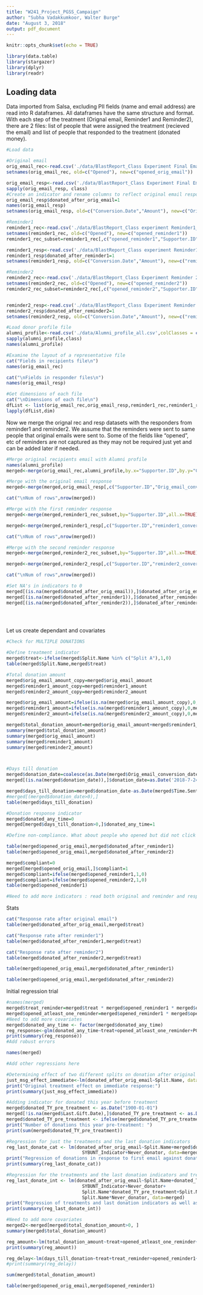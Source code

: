 ```yaml
---
title: "W241_Project_PGSS_Campaign"
author: "Subha Vadakkumkoor, Walter Burge"
date: "August 3, 2018"
output: pdf_document
---
```


```r
knitr::opts_chunk$set(echo = TRUE)
```

```r
library(data.table)
library(stargazer)
library(dplyr)
library(readr)
```

## Loading data

Data imported from Salsa, excluding PII fields (name and email address) are read into R dataframes. All dataframes have the same structure and format. With each step of the treatment (Orignal email, Reminder1 and Reminder2), there are 2 files: list of people that were assigned the treatment (recieved the email) and list of people that responded to the treatment (donated money).


```r

#Load data

#Original email
orig_email_rec<-read.csv('./data/BlastReport_Class Experiment Final Email_Recipients.csv')
setnames(orig_email_rec, old=c("Opened"), new=c("opened_orig_email"))

orig_email_resp<-read.csv('./data/BlastReport_Class Experiment Final Email_Conversions.csv')
sapply(orig_email_resp, class)
#Create an indicator and rename columns to reflect original email response (useful for merge later)
orig_email_resp$donated_after_orig_email=1
names(orig_email_resp)
setnames(orig_email_resp, old=c("Conversion.Date","Amount"), new=c("Orig_email_conversion_date", "orig_email_amount"))

#Reminder1
reminder1_rec<-read.csv('./data/BlastReport_Class experiment Reminder1_Recipients.csv')
setnames(reminder1_rec, old=c("Opened"), new=c("opened_reminder1"))
reminder1_rec_subset=reminder1_rec[,c("opened_reminder1","Supporter.ID")]
```

```r
reminder1_resp<-read.csv('./data/BlastReport_Class experiment Reminder1_Conversions.csv')
reminder1_resp$donated_after_reminder1=1
setnames(reminder1_resp, old=c("Conversion.Date","Amount"), new=c("reminder1_conversion_date", "reminder1_amount"))

#Reminder2
reminder2_rec<-read.csv('./data/BlastReport_Class Experiment Reminder 2_Recipients.csv')
setnames(reminder2_rec, old=c("Opened"), new=c("opened_reminder2"))
reminder2_rec_subset=reminder2_rec[,c("opened_reminder2","Supporter.ID")]


reminder2_resp<-read.csv('./data/BlastReport_Class Experiment Reminder 2_Conversions.csv')
reminder2_resp$donated_after_reminder2=1
setnames(reminder2_resp, old=c("Conversion.Date","Amount"), new=c("reminder2_conversion_date", "reminder2_amount"))

#Load donor profile file
alumni_profile<-read.csv('./data/Alumni_profile_all.csv',colClasses = c("character","character","numeric","character","character","character","character","character","character","character","character","numeric","numeric","numeric","numeric","numeric","numeric","numeric"), na.strings=c('','  ','   '))
sapply(alumni_profile,class)
names(alumni_profile)

#Examine the layout of a representative file
cat("Fields in recipients file\n")
names(orig_email_rec)

cat("\nFields in responder files\n")
names(orig_email_resp)

#Get dimensions of each file
cat("\nDimensions of each file\n")
dfList <- list(orig_email_rec,orig_email_resp,reminder1_rec,reminder1_resp,reminder2_rec,reminder2_resp)
lapply(dfList,dim)

```
Now we merge the orignal rec and resp datasets with the responders from reminder1 and reminder2. We assume that the reminders were sent to same people that original emails were sent to. Some of the fields like "opened", etc of reminders are not captured as they may not be required just yet and can be added later if needed.  

```r
#Merge original recipients email with Alumni profile
names(alumni_profile)
merged<-merge(orig_email_rec,alumni_profile,by.x="Supporter.ID",by.y="Constituent.UUID",all.x=TRUE)

#Merge with the original email response
merged<-merge(merged,orig_email_resp[,c("Supporter.ID","Orig_email_conversion_date","orig_email_amount","donated_after_orig_email")],by="Supporter.ID",all.x=TRUE)

cat("\nNum of rows",nrow(merged))

#Merge with the first reminder response
merged<-merge(merged,reminder1_rec_subset,by="Supporter.ID",all.x=TRUE)

merged<-merge(merged,reminder1_resp[,c("Supporter.ID","reminder1_conversion_date","reminder1_amount","donated_after_reminder1")],by="Supporter.ID",all.x=TRUE)

cat("\nNum of rows",nrow(merged))

#Merge with the second reminder response
merged<-merge(merged,reminder2_rec_subset,by="Supporter.ID",all.x=TRUE)

merged<-merge(merged,reminder2_resp[,c("Supporter.ID","reminder2_conversion_date","reminder2_amount","donated_after_reminder2")],by="Supporter.ID",all.x=TRUE)

cat("\nNum of rows",nrow(merged))

#Set NA's in indicators to 0
merged[(is.na(merged$donated_after_orig_email)),]$donated_after_orig_email=0
merged[(is.na(merged$donated_after_reminder1)),]$donated_after_reminder1=0
merged[(is.na(merged$donated_after_reminder2)),]$donated_after_reminder2=0


      
```

Let us create dependant and covariates

```r
#Check for MULTIPLE DONATIONS

#Define treatment indicator
merged$treat<-ifelse(merged$Split.Name %in% c("Split A"),1,0)
table(merged$Split.Name,merged$treat)

#Total donation amount
merged$orig_email_amount_copy=merged$orig_email_amount
merged$reminder1_amount_copy=merged$reminder1_amount
merged$reminder2_amount_copy=merged$reminder2_amount

merged$orig_email_amount=ifelse(is.na(merged$orig_email_amount_copy),0,merged$orig_email_amount)
merged$reminder1_amount=ifelse(is.na(merged$reminder1_amount_copy),0,merged$reminder1_amount_copy)
merged$reminder2_amount=ifelse(is.na(merged$reminder2_amount_copy),0,merged$reminder2_amount_copy)

merged$total_donation_amount=merged$orig_email_amount+merged$reminder1_amount+merged$reminder2_amount
summary(merged$total_donation_amount)
summary(merged$orig_email_amount)
summary(merged$reminder1_amount)
summary(merged$reminder2_amount)



#Days till donation
merged$donation_date=coalesce(as.Date(merged$Orig_email_conversion_date),as.Date(merged$reminder1_conversion_date),as.Date(merged$reminder2_conversion_date))
merged[(is.na(merged$donation_date)),]$donation_date=as.Date('2018-7-24')

merged$days_till_donation=merged$donation_date-as.Date(merged$Time.Sent)
#merged[(merged$donation_date>0),]
table(merged$days_till_donation)

#Donation response indicator
merged$donated_any_time=0
merged[merged$days_till_donation>0,]$donated_any_time=1

#Define non-compliance. What about people who opened but did not click or contribute?

table(merged$opened_orig_email,merged$donated_after_reminder1)
table(merged$opened_orig_email,merged$donated_after_reminder2)

merged$compliant=0
merged[merged$opened_orig_email,]$compliant=1
merged$compliant=ifelse(merged$opened_reminder1,1,0)
merged$compliant=ifelse(merged$opened_reminder2,1,0)
table(merged$opened_reminder1)

#Need to add more indicators : read both original and reminder and responded only after reminder, etc

```

Stats

```r

cat("Response rate after original email")
table(merged$donated_after_orig_email,merged$treat)

cat("Response rate after reminder1")
table(merged$donated_after_reminder1,merged$treat)

cat("Response rate after reminder2")
table(merged$donated_after_reminder2,merged$treat)

table(merged$opened_orig_email,merged$donated_after_reminder1)

table(merged$opened_orig_email,merged$donated_after_reminder2)

```

Initial regression trial

```r
#names(merged)
merged$treat_reminder=merged$treat * merged$opened_reminder1 * merged$opened_reminder2
merged$opened_atleast_one_reminder=merged$opened_reminder1 * merged$opened_reminder2
#Need to add more covariates
merged$donated_any_time <- factor(merged$donated_any_time)
reg_response<-glm(donated_any_time~treat+opened_atleast_one_reminder+PGSS.Year+last_gift_amount+SYBUNT_Indicator+LYBUNT_indicator+gift_count, data=merged,family="binomial")
print(summary(reg_response))
#Add robust errors

names(merged)
```

```r
#Add other regressions here

#Determining effect of two different splits on donation after original e-mail
just_msg_effect_immediate<-lm(donated_after_orig_email~Split.Name, data=merged)
print("Original treatment effect on immediate response:")
print(summary(just_msg_effect_immediate))

#Adding indicator for donated this year before treatment
merged$donated_TY_pre_treatment <- as.Date("1900-01-01")
merged[!is.na(merged$Last.Gift.Date),]$donated_TY_pre_treatment <- as.Date(merged[!is.na(merged$Last.Gift.Date),]$Last.Gift.Date,"%m/%d/%Y")
merged$donated_TY_pre_treatment <- ifelse(merged$donated_TY_pre_treatment>as.Date("2017-12-31"),1,0)
print("Number of donations this year pre-treatment: ")
print(sum(merged$donated_TY_pre_treatment))

#Regression for just the treatments and the last donation indicators
reg_last_donate_cat <- lm(donated_after_orig_email~Split.Name+merged$donated_TY_pre_treatment+LYBUNT_indicator+
                            SYBUNT_Indicator+Never_donator, data=merged)
print("Regression of donations in response to first email against donation_TY_pre_treatment,LYBUNT, SYBUNT and Never_donator")
print(summary(reg_last_donate_cat))

#Regression for the treatments and the last donation indicators and treatments/indicators interactions
reg_last_donate_int <- lm(donated_after_orig_email~Split.Name+donated_TY_pre_treatment+LYBUNT_indicator+
                            SYBUNT_Indicator+Never_donator+
                            Split.Name*donated_TY_pre_treatment+Split.Name*LYBUNT_indicator+Split.Name*SYBUNT_Indicator+
                            Split.Name*Never_donator, data=merged)
print("Regression of treatments and last donation indicators as well as interactions")
print(summary(reg_last_donate_int))

#Need to add more covariates
merged2<-merged[merged$total_donation_amount>0, ]
summary(merged$total_donation_amount)

reg_amount<-lm(total_donation_amount~treat+opened_atleast_one_reminder+PGSS.Year+last_gift_amount+SYBUNT_Indicator+LYBUNT_indicator+gift_count, data=merged2)
print(summary(reg_amount))

```

```r
reg_delay<-lm(days_till_donation~treat+treat_reminder+opened_reminder1+opened_reminder2+PGSS.Year+Months_since_last_donation+last_gift_amount, data=merged2)
#print(summary(reg_delay))

sum(merged$total_donation_amount)

```

```r
table(merged$opened_orig_email,merged$opened_reminder1)
```

